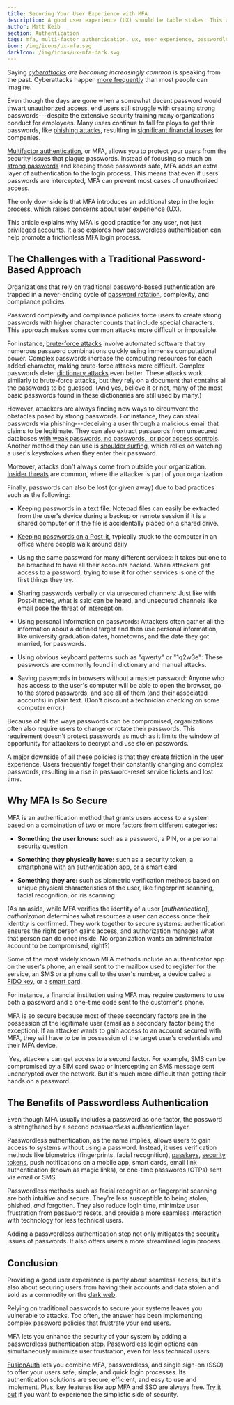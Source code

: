 ```yaml
---
title: Securing Your User Experience with MFA
description: A good user experience (UX) should be table stakes. This article delves into the decisions and processes you'll want to consider when adding multi-factor authentication (MFA) to your application.
author: Matt Keib
section: Authentication
tags: mfa, multi-factor authentication, ux, user experience, passwordless, ransomware, cyberattacks
icon: /img/icons/ux-mfa.svg
darkIcon: /img/icons/ux-mfa-dark.svg
---
```


Saying *[cyberattacks](https://www.ibm.com/topics/cyber-attack) are becoming increasingly common* is speaking from the past. Cyberattacks happen [more frequently](https://aag-it.com/the-latest-cyber-crime-statistics/#:~:text=The%20Cost%20of%20Cyber%20Crime,hour%20worldwide%20has%20also%20increased.) than most people can imagine.

Even though the days are gone when a somewhat decent password would thwart [unauthorized access](/blog/breached-password-detection), end users still struggle with creating strong passwords---despite the extensive security training many organizations conduct for employees. Many users continue to fall for ploys to get their passwords, like [phishing attacks](/articles/authentication/why-passwordless-authentication-matters), resulting in [significant financial losses](https://www.upguard.com/blog/cost-of-data-breach) for companies.

[Multifactor authentication](/glossary/multi-factor-authentication), or MFA, allows you to protect your users from the security issues that plague passwords. Instead of focusing so much on [strong passwords](https://support.microsoft.com/en-us/windows/create-and-use-strong-passwords-c5cebb49-8c53-4f5e-2bc4-fe357ca048eb) and keeping those passwords safe, MFA adds an extra layer of authentication to the login process. This means that even if users' passwords are intercepted, MFA can prevent most cases of unauthorized access.

The only downside is that MFA introduces an additional step in the login process, which raises concerns about user experience (UX).

This article explains why MFA is good practice for any user, not just [privileged accounts](<https://www.beyondtrust.com/resources/glossary/privileged-accounts>). It also explores how passwordless authentication can help promote a frictionless MFA login process.

## The Challenges with a Traditional Password-Based Approach

Organizations that rely on traditional password-based authentication are trapped in a never-ending cycle of [password rotation](<https://www.strongdm.com/what-is/password-rotation>), complexity, and compliance policies.

Password complexity and compliance policies force users to create strong passwords with higher character counts that include special characters. This approach makes some common attacks more difficult or impossible.

For instance, [brute-force attacks](<https://www.fortinet.com/resources/cyberglossary/brute-force-attack>) involve automated software that try numerous password combinations quickly using immense computational power. Complex passwords increase the computing resources for each added character, making brute-force attacks more difficult. Complex passwords deter [dictionary attacks](<https://en.wikipedia.org/wiki/Dictionary_attack>) even better. These attacks work similarly to brute-force attacks, but they rely on a document that contains all the passwords to be guessed. (And yes, believe it or not, many of the most basic passwords found in these dictionaries are still used by many.)

However, attackers are always finding new ways to circumvent the obstacles posed by strong passwords. For instance, they can steal passwords via phishing---deceiving a user through a malicious email that claims to be legitimate. They can also extract passwords from unsecured databases [with weak passwords, no passwords,  or poor access controls](https://www.buchanan.com/database-security-risks-and-threats/#:~:text=happen%20due%20to-,weak%20passwords,-%2C%20poor%20access%20controls). Another method they can use is [shoulder surfing](https://en.wikipedia.org/wiki/Shoulder_surfing_(computer_security)), which relies on watching a user's keystrokes when they enter their password.

Moreover, attacks don't always come from outside your organization. [Insider threats](<https://www.ibm.com/topics/insider-threats>) are common, where the attacker is part of your organization.

Finally, passwords can also be lost (or given away) due to bad practices such as the following:

- Keeping passwords in a text file: Notepad files can easily be extracted from the user's device during a backup or remote session if it is a shared computer or if the file is accidentally placed on a shared drive.

- [Keeping passwords on a Post-it]([https://www.google.com/url?q=https://www.businessinsider.com/hawaii-emergency-agency-password-discovered-in-photo-sparks-security-criticism-2018-1&sa=D&source=docs&ust=1707378319264413&usg=AOvVaw2_KjDx6eR3EOzu1d0EkdEI](https://www.businessinsider.com/hawaii-emergency-agency-password-discovered-in-photo-sparks-security-criticism-2018-1)), typically stuck to the computer in an office where people walk around daily

- Using the same password for many different services: It takes but one to be breached to have all their accounts hacked. When attackers get access to a password, trying to use it for other services is one of the first things they try.

- Sharing passwords verbally or via unsecured channels: Just like with Post-it notes, what is said can be heard, and unsecured channels like email pose the threat of interception.

- Using personal information on passwords: Attackers often gather all the information about a defined target and then use personal information, like university graduation dates, hometowns, and the date they got married, for passwords.

- Using obvious keyboard patterns such as "qwerty" or "1q2w3e": These passwords are commonly found in dictionary and manual attacks.

- Saving passwords in browsers without a master password: Anyone who has access to the user's computer will be able to open the browser, go to the stored passwords, and see all of them (and their associated accounts) in plain text. (Don't discount a technician checking on some computer error.)

Because of all the ways passwords can be compromised, organizations often also require users to change or rotate their passwords. This requirement doesn't protect passwords as much as it limits the window of opportunity for attackers to decrypt and use stolen passwords.

A major downside of all these policies is that they create friction in the user experience. Users frequently forget their constantly changing and complex passwords, resulting in a rise in password-reset service tickets and lost time.

## Why MFA Is So Secure

MFA is an authentication method that grants users access to a system based on a combination of two or more factors from different categories:

- **Something the user knows:** such as a password, a PIN, or a personal security question

- **Something they physically have:** such as a security token, a smartphone with an authentication app, or a smart card

- **Something they are:** such as biometric verification methods based on unique physical characteristics of the user, like fingerprint scanning, facial recognition, or iris scanning

(As an aside, while MFA verifies the identity of a user [*authentication*], *authorization* determines what resources a user can access once their identity is confirmed. They work together to secure systems: authentication ensures the right person gains access, and authorization manages what that person can do once inside. No organization wants an administrator account to be compromised, right?)

Some of the most widely known MFA methods include an authenticator app on the user's phone, an email sent to the mailbox used to register for the service, an SMS or a phone call to the user's number, a device called a [FIDO key](https://www.onespan.com/topics/fido-fast-identity-online), or a [smart card](https://en.wikipedia.org/wiki/Smart_card).

For instance, a financial institution using MFA may require customers to use both a password and a one-time code sent to the customer's phone.

MFA is so secure because most of these secondary factors are in the possession of the legitimate user (email as a secondary factor being the exception). If an attacker wants to gain access to an account secured with MFA, they will have to be in possession of the target user's credentials and their MFA device.

 Yes, attackers can get access to a second factor. For example, SMS can be compromised by a SIM card swap or intercepting an SMS message sent unencrypted over the network. But it's much more difficult than getting their hands on a password.

## The Benefits of Passwordless Authentication

Even though MFA usually includes a password as one factor, the password is strengthened by a second *passwordless* authentication layer.

Passwordless authentication, as the name implies, allows users to gain access to systems without using a password. Instead, it uses verification methods like biometrics (fingerprints, facial recognition), [passkeys](<https://blog.google/inside-google/googlers/ask-a-techspert/how-passkeys-work/>), [security tokens](https://en.wikipedia.org/wiki/Security_token), push notifications on a mobile app, smart cards, email link authentication (known as magic links), or one-time passwords (OTPs) sent via email or SMS.

Passwordless methods such as facial recognition or fingerprint scanning are both intuitive and secure. They're less susceptible to being stolen, phished, *and* forgotten. They also reduce login time, minimize user frustration from password resets, and provide a more seamless interaction with technology for less technical users.

Adding a passwordless authentication step not only mitigates the security issues of passwords. It also offers users a more streamlined login process.

## Conclusion

Providing a good user experience is partly about seamless access, but it's also about securing users from having their accounts and data stolen and sold as a commodity on the [dark web](<https://en.wikipedia.org/wiki/Dark_web>).

Relying on traditional passwords to secure your systems leaves you vulnerable to attacks. Too often, the answer has been implementing complex password policies that frustrate your end users.

MFA lets you enhance the security of your system by adding a passwordless authentication step. Passwordless login options can simultaneously minimize user frustration, even for less technical users.

[FusionAuth](/) lets you combine MFA, passwordless, and single sign-on (SSO) to offer your users safe, simple, and quick login processes. Its authentication solutions are secure, efficient, and easy to use and implement. Plus, key features like app MFA and SSO are always free. [Try it out](/download) if you want to experience the simplistic side of security.
